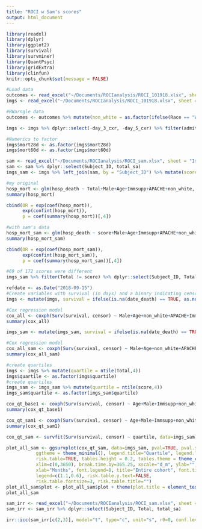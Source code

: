 ```yaml
---
title: "ROCI w Sam's scores"
output: html_document
---
```

```r
library(readxl)
library(dplyr)
library(ggplot2)
library(survival)
library(survminer)
library(QuantPsyc)
library(gridExtra)
library(clinfun)
knitr::opts_chunk$set(message = FALSE)
```

```r
#Load data
outcomes <- read_excel("~/Documents/ROCIanalysis/ROCI_101918.xlsx", sheet = "Outcomes", range = cell_cols(1:27))
imgs <- read_excel("~/Documents/ROCIanalysis/ROCI_101918.xlsx", sheet = "Imaging", range = cell_cols(1:11))

#RWarngle data
outcomes <- outcomes %>% mutate(non_white = as.factor(ifelse(Race == "White, non-Hispanic origin", 0, 1)), hosp_death = as.factor(ifelse(DC_coded == 0 | DC_coded == 1, 1, 0)), Immsupp = as.factor(Immsupp), Male = as.factor(Male))

imgs <- imgs %>% dplyr::select(-day_3_cxr, -day_5_cxr) %>% filter(admit_cxr == 1) %>% left_join(outcomes, by = "Subject_ID") %>% filter(Final_Dx != "Control") 

#Numerics to factor
imgs$mort28d <- as.factor(imgs$mort28d)
imgs$mort60d <- as.factor(imgs$mort60d)
```
```r
sam <- read_excel("~/Documents/ROCIanalysis/ROCI_sam.xlsx", sheet = "Imaging", range = cell_cols(1:16))
sam <- sam %>% dplyr::select(Subject_ID, total_sa)
imgs_sam <- imgs %>% left_join(sam, by = "Subject_ID") %>% mutate(score = ifelse(is.na(total_sa), Total, total_sa))
```
```r
#my original
hosp_mort <- glm(hosp_death ~ Total+Male+Age+Immsupp+APACHE+non_white, family=binomial(link='logit'), data=imgs)
summary(hosp_mort)

cbind(OR = exp(coef(hosp_mort)),
      exp(confint(hosp_mort)),
      p = coef(summary(hosp_mort))[,4])

#with sam's data
hosp_mort_sam <- glm(hosp_death ~ score+Male+Age+Immsupp+APACHE+non_white, family=binomial(link='logit'), data=imgs_sam)
summary(hosp_mort_sam)

cbind(OR = exp(coef(hosp_mort_sam)),
      exp(confint(hosp_mort_sam)),
      p = coef(summary(hosp_mort_sam))[,4])
```
```r
#69 of 172 scores were different
imgs_sam %>% filter(Total != score) %>% dplyr::select(Subject_ID, Total, score)
```
```r
refdate <- as.Date("2018-09-15")
#Create variables with survival (in days) and a binary indicating censored status
imgs <- mutate(imgs, survival = ifelse(is.na(date_death) == TRUE, as.numeric(difftime(refdate, ICU_admit, units='days')), as.numeric(difftime(date_death, ICU_admit, units='days')))) %>% mutate(censor = ifelse(is.na(date_death) == TRUE, 0, 1))

#Cox regression model
cox_all <- coxph(Surv(survival, censor) ~ Male+Age+non_white+APACHE+Immsupp+Total, data=imgs)
summary(cox_all)

imgs_sam <- mutate(imgs_sam, survival = ifelse(is.na(date_death) == TRUE, as.numeric(difftime(refdate, ICU_admit, units='days')), as.numeric(difftime(date_death, ICU_admit, units='days')))) %>% mutate(censor = ifelse(is.na(date_death) == TRUE, 0, 1))

#Cox regression model
cox_all_sam <- coxph(Surv(survival, censor) ~ Male+Age+non_white+APACHE+Immsupp+score, data=imgs_sam)
summary(cox_all_sam)
```
```r
#create quartiles
imgs <- imgs %>% mutate(quartile = ntile(Total,4)) 
imgs$quartile <- as.factor(imgs$quartile)
#create quartiles
imgs_sam <- imgs_sam %>% mutate(quartile = ntile(score,4)) 
imgs_sam$quartile <- as.factor(imgs_sam$quartile)
```
```r
cox_qt_base1 <- coxph(Surv(survival, censor) ~ Age+Male+Immsupp+non_white+APACHE+quartile, data=imgs)
summary(cox_qt_base1)

cox_qt_sam1 <- coxph(Surv(survival, censor) ~ Age+Male+Immsupp+non_white+APACHE+quartile, data=imgs_sam)
summary(cox_qt_sam1)
```
```r
cox_qt_sam <- survfit(Surv(survival, censor) ~ quartile, data=imgs_sam)

plot_all_sam <- ggsurvplot(cox_qt_sam, data=imgs_sam, pval=TRUE, pval.size=3,
           ggtheme = theme_minimal(), legend.title="Quartile", legend.labs=c("Q1","Q2","Q3","Q4"),
           risk.table=TRUE, tables.height = 0.2, tables.theme = theme_cleantable(),
           xlim=c(0,3650), break.time.by=365.25, xscale="d_m", ylab="",
           xlab="Months", font.legend=8, title="Entire cohort", font.title=10,
           legend=c(1.1,0.6), risk.table.y.text=FALSE,
           risk.table.fontsize=3, risk.table.title="") 
plot_all_sam$plot <- plot_all_sam$plot + theme(plot.title = element_text(hjust = 0.5))
plot_all_sam
```
```r
sam_irr <- read_excel("~/Documents/ROCIanalysis/ROCI_sam.xlsx", sheet = "Imaging", range = cell_cols(1:16))
sam_irr <- sam_irr %>% dplyr::select(Subject_ID, Total, total_sa)

irr::icc(sam_irr[c(2,3)], model="t", type="c", unit="s", r0=0, conf.level=0.95)
```




